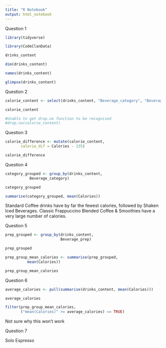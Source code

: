 ```yaml
---
title: "R Notebook"
output: html_notebook
---
```


Question 1


```r
library(tidyverse)
```

```r
library(CodeClanData)
```


```r
drinks_content
```

```r
dim(drinks_content)
```

```r
names(drinks_content)
```

```r
glimpse(drinks_content)
```

Question 2
```r
calorie_content <- select(drinks_content, "Beverage_category", "Beverage", "Beverage_prep", "Calories")

calorie_content

#Unable to get drop.na function to be recognised
#drop.na(calorie_content)

```

Question 3

```r
calorie_difference <- mutate(calorie_content,
       calorie_dif = Calories - 135)

calorie_difference
```

Question 4

```r
category_grouped <- group_by(drinks_content, 
           Beverage_category)

category_grouped

summarise(category_grouped, mean(Calories))


```

Standard Coffee drinks have by far the fewest calories, followed by Shaken Iced Beverages. Classic Frappuccino Blended Coffee & Smoothies have a very large number of calories.

Question 5

```r
prep_grouped <- group_by(drinks_content, 
                         Beverage_prep)

prep_grouped

prep_group_mean_calories <- summarise(prep_grouped, 
          mean(Calories))

prep_group_mean_calories
```

Question 6

```r
average_calories <- pull(summarise(drinks_content, mean(Calories)))

average_calories

filter(prep_group_mean_calories, 
       ("mean(Calories)" >= average_calories) == TRUE)

```
Not sure why this won't work

Question 7

Solo Espresso